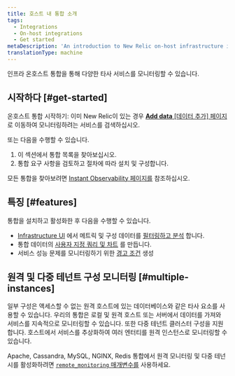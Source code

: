 ```yaml
---
title: 호스트 내 통합 소개
tags:
  - Integrations
  - On-host integrations
  - Get started
metaDescription: 'An introduction to New Relic on-host infrastructure integrations, which instrument and report data from various third-party services.'
translationType: machine
---
```


인프라 온호스트 통합을 통해 다양한 타사 서비스를 모니터링할 수 있습니다.

## 시작하다 [#get-started]

온호스트 통합 시작하기: 이미 New Relic이 있는 경우 [**Add data** \[데이터 추가\] 페이지](https://one.newrelic.com/marketplace) 로 이동하여 모니터링하려는 서비스를 검색하십시오.

또는 다음을 수행할 수 있습니다.

1. 이 섹션에서 통합 목록을 찾아보십시오.
2. 통합 요구 사항을 검토하고 절차에 따라 설치 및 구성합니다.

모든 통합을 찾아보려면 [Instant Observability 페이지를](https://newrelic.com/instant-observability) 참조하십시오.

## 특징 [#features]

통합을 설치하고 활성화한 후 다음을 수행할 수 있습니다.

* [Infrastructure UI](/docs/infrastructure/new-relic-infrastructure/getting-started/introduction-new-relic-infrastructure) 에서 메트릭 및 구성 데이터를 [필터링하고 분석](/docs/infrastructure/integrations/find-use-infrastructure-integration-data) 합니다.
* 통합 데이터의 [사용자 지정 쿼리 및 차트](/docs/using-new-relic/data/understand-data/query-new-relic-data) 를 만듭니다.
* 서비스 성능 문제를 모니터링하기 위한 [경고 조건](/docs/alerts/new-relic-alerts/getting-started/alerts-glossary#alert-condition) 생성

## 원격 및 다중 테넌트 구성 모니터링 [#multiple-instances]

일부 구성은 액세스할 수 없는 원격 호스트에 있는 데이터베이스와 같은 타사 요소를 사용할 수 있습니다. 우리의 통합은 로컬 및 원격 호스트 또는 서버에서 데이터를 가져와 서비스를 지속적으로 모니터링할 수 있습니다. 또한 다중 테넌트 클러스터 구성을 지원합니다. 호스트에서 서비스를 추상화하여 여러 엔터티를 원격 인스턴스로 모니터링할 수 있습니다.

Apache, Cassandra, MySQL, NGINX, Redis 통합에서 원격 모니터링 및 다중 테넌시를 활성화하려면 [`remote_monitoring` 매개변수를](/docs/infrastructure/host-integrations/understand-use-data/remote-monitoring-host-integrations) 사용하세요.